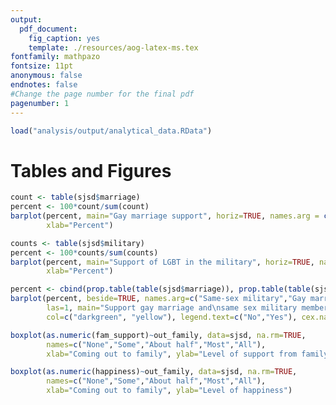 ```yaml
---
output:
  pdf_document:
    fig_caption: yes
    template: ./resources/aog-latex-ms.tex
fontfamily: mathpazo
fontsize: 11pt
anonymous: false
endnotes: false
#Change the page number for the final pdf
pagenumber: 1
---
```


```r
load("analysis/output/analytical_data.RData")
```

# Tables and Figures

```r
count <- table(sjsd$marriage)
percent <- 100*count/sum(count)
barplot(percent, main="Gay marriage support", horiz=TRUE, names.arg = c("No", "Yes"),
        xlab="Percent")
```

```r
counts <- table(sjsd$military)
percent <- 100*counts/sum(counts)
barplot(percent, main="Support of LGBT in the military", horiz=TRUE, names.arg = c("No", "Yes"),
        xlab="Percent")
```

```r
percent <- cbind(prop.table(table(sjsd$marriage)), prop.table(table(sjsd$military)))*100
barplot(percent, beside=TRUE, names.arg=c("Same-sex military","Gay marriage"), 
        las=1, main="Support gay marriage and\nsame sex military members", ylab="Percent of reponses for support",
        col=c("darkgreen", "yellow"), legend.text=c("No","Yes"), cex.names="0.7")
```

```r
boxplot(as.numeric(fam_support)~out_family, data=sjsd, na.rm=TRUE,
        names=c("None","Some","About half","Most","All"), 
        xlab="Coming out to family", ylab="Level of support from family")
```

```r
boxplot(as.numeric(happiness)~out_family, data=sjsd, na.rm=TRUE,
        names=c("None","Some","About half","Most","All"),
        xlab="Coming out to family", ylab="Level of happiness")
```
